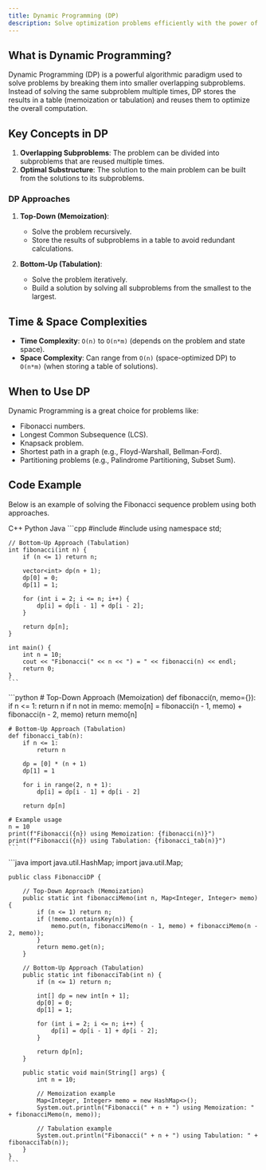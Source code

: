 ```yaml
---
title: Dynamic Programming (DP)
description: Solve optimization problems efficiently with the power of overlapping subproblems and optimal substructure.
---
```


## What is Dynamic Programming?

Dynamic Programming (DP) is a powerful algorithmic paradigm used to solve problems by breaking them into smaller overlapping subproblems. Instead of solving the same subproblem multiple times, DP stores the results in a table (memoization or tabulation) and reuses them to optimize the overall computation.

## Key Concepts in DP

1. **Overlapping Subproblems**: The problem can be divided into subproblems that are reused multiple times.
2. **Optimal Substructure**: The solution to the main problem can be built from the solutions to its subproblems.

### DP Approaches

1. **Top-Down (Memoization)**:
   - Solve the problem recursively.
   - Store the results of subproblems in a table to avoid redundant calculations.

2. **Bottom-Up (Tabulation)**:
   - Solve the problem iteratively.
   - Build a solution by solving all subproblems from the smallest to the largest.

## Time & Space Complexities

- **Time Complexity**: `O(n)` to `O(n*m)` (depends on the problem and state space).
- **Space Complexity**: Can range from `O(n)` (space-optimized DP) to `O(n*m)` (when storing a table of solutions).

## When to Use DP

Dynamic Programming is a great choice for problems like:

- Fibonacci numbers.
- Longest Common Subsequence (LCS).
- Knapsack problem.
- Shortest path in a graph (e.g., Floyd-Warshall, Bellman-Ford).
- Partitioning problems (e.g., Palindrome Partitioning, Subset Sum).

## Code Example

Below is an example of solving the Fibonacci sequence problem using both approaches.

<Tabs defaultValue="python" className="pt-5 pb-1">
  <TabsList>
    <TabsTrigger value="cpp">C++</TabsTrigger>
    <TabsTrigger value="python">Python</TabsTrigger>
    <TabsTrigger value="java">Java</TabsTrigger>
  </TabsList>

  <TabsContent value="cpp">
    ```cpp
    #include <iostream>
    #include <vector>
    using namespace std;

    // Bottom-Up Approach (Tabulation)
    int fibonacci(int n) {
        if (n <= 1) return n;
        
        vector<int> dp(n + 1);
        dp[0] = 0;
        dp[1] = 1;

        for (int i = 2; i <= n; i++) {
            dp[i] = dp[i - 1] + dp[i - 2];
        }

        return dp[n];
    }

    int main() {
        int n = 10;
        cout << "Fibonacci(" << n << ") = " << fibonacci(n) << endl;
        return 0;
    }
    ```
  </TabsContent>

  <TabsContent value="python">
    ```python
    # Top-Down Approach (Memoization)
    def fibonacci(n, memo={}):
        if n <= 1:
            return n
        if n not in memo:
            memo[n] = fibonacci(n - 1, memo) + fibonacci(n - 2, memo)
        return memo[n]

    # Bottom-Up Approach (Tabulation)
    def fibonacci_tab(n):
        if n <= 1:
            return n

        dp = [0] * (n + 1)
        dp[1] = 1

        for i in range(2, n + 1):
            dp[i] = dp[i - 1] + dp[i - 2]

        return dp[n]

    # Example usage
    n = 10
    print(f"Fibonacci({n}) using Memoization: {fibonacci(n)}")
    print(f"Fibonacci({n}) using Tabulation: {fibonacci_tab(n)}")
    ```
  </TabsContent>

  <TabsContent value="java">
    ```java
    import java.util.HashMap;
    import java.util.Map;

    public class FibonacciDP {

        // Top-Down Approach (Memoization)
        public static int fibonacciMemo(int n, Map<Integer, Integer> memo) {
            if (n <= 1) return n;
            if (!memo.containsKey(n)) {
                memo.put(n, fibonacciMemo(n - 1, memo) + fibonacciMemo(n - 2, memo));
            }
            return memo.get(n);
        }

        // Bottom-Up Approach (Tabulation)
        public static int fibonacciTab(int n) {
            if (n <= 1) return n;

            int[] dp = new int[n + 1];
            dp[0] = 0;
            dp[1] = 1;

            for (int i = 2; i <= n; i++) {
                dp[i] = dp[i - 1] + dp[i - 2];
            }

            return dp[n];
        }

        public static void main(String[] args) {
            int n = 10;

            // Memoization example
            Map<Integer, Integer> memo = new HashMap<>();
            System.out.println("Fibonacci(" + n + ") using Memoization: " + fibonacciMemo(n, memo));

            // Tabulation example
            System.out.println("Fibonacci(" + n + ") using Tabulation: " + fibonacciTab(n));
        }
    }
    ```
  </TabsContent>
</Tabs>
